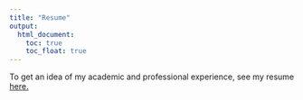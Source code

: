 ```yaml
---
title: "Resume"
output: 
  html_document:
    toc: true
    toc_float: true
---
```


To get an idea of my academic and professional experience, see my resume <a href="mparker7.github.io/resume.pdf" target="_blank">here.</a>

